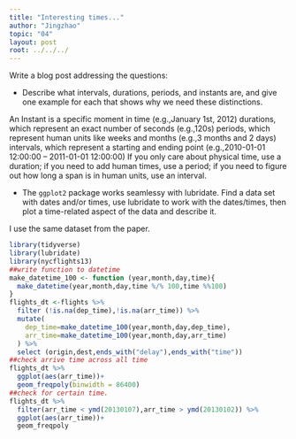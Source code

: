 ```yaml
---
title: "Interesting times..."
author: "Jingzhao"
topic: "04"
layout: post
root: ../../../
---
```




Write a blog post addressing the questions:


- Describe what intervals, durations, periods, and instants are, and give one example for each that shows why we need these distinctions.

An Instant is a specific moment in time (e.g.,January 1st, 2012)
durations, which represent an exact number of seconds (e.g.,120s)
periods, which represent human units like weeks and months (e.g.,3 months and 2 days)
intervals, which represent a starting and ending point (e.g.,2010-01-01 12:00:00 -- 2011-01-01 12:00:00)
If you only care about physical time, use a duration; 
if you need to add human times, use a period; 
if you need to figure out how long a span is in human units, use an interval.



- The `ggplot2` package works seamlessy with lubridate. Find a data set with dates and/or times, use lubridate to work with the dates/times, then plot a time-related aspect of the data and describe it.  

I use the same dataset from the paper.
```r
library(tidyverse)
library(lubridate)
library(nycflights13)
##write function to datetime
make_datetime_100 <- function (year,month,day,time){
  make_datetime(year,month,day,time %/% 100,time %%100)
}
flights_dt <-flights %>% 
  filter (!is.na(dep_time),!is.na(arr_time)) %>% 
  mutate(
    dep_time=make_datetime_100(year,month,day,dep_time),
    arr_time=make_datetime_100(year,month,day,arr_time)
  ) %>% 
  select (origin,dest,ends_with("delay"),ends_with("time"))
##check arrive time across all time
flights_dt %>% 
  ggplot(aes(arr_time))+
  geom_freqpoly(binwidth = 86400)
##check for certain time.
flights_dt %>% 
  filter(arr_time < ymd(20130107),arr_time > ymd(20130102)) %>% 
  ggplot(aes(arr_time))+
  geom_freqpoly
```
